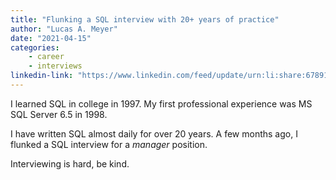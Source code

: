 ```yaml
---
title: "Flunking a SQL interview with 20+ years of practice"
author: "Lucas A. Meyer"
date: "2021-04-15"
categories: 
    - career
    - interviews
linkedin-link: "https://www.linkedin.com/feed/update/urn:li:share:6789180889353064448"
---
```


I learned SQL in college in 1997. My first professional experience was MS SQL Server 6.5 in 1998.

I have written SQL almost daily for over 20 years. A few months ago, I flunked a SQL interview for a *manager* position. 

Interviewing is hard, be kind.
